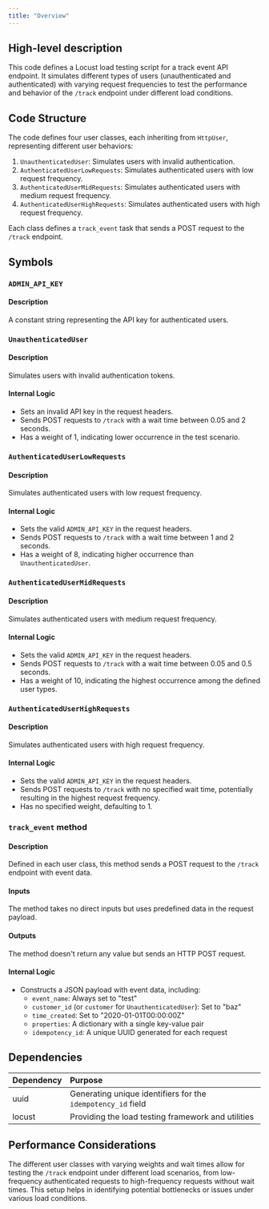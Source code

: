 ```yaml
---
title: "Overview"
---
```


## High-level description
This code defines a Locust load testing script for a track event API endpoint. It simulates different types of users (unauthenticated and authenticated) with varying request frequencies to test the performance and behavior of the `/track` endpoint under different load conditions.

## Code Structure
The code defines four user classes, each inheriting from `HttpUser`, representing different user behaviors:
1. `UnauthenticatedUser`: Simulates users with invalid authentication.
2. `AuthenticatedUserLowRequests`: Simulates authenticated users with low request frequency.
3. `AuthenticatedUserMidRequests`: Simulates authenticated users with medium request frequency.
4. `AuthenticatedUserHighRequests`: Simulates authenticated users with high request frequency.

Each class defines a `track_event` task that sends a POST request to the `/track` endpoint.

## Symbols

### `ADMIN_API_KEY`
#### Description
A constant string representing the API key for authenticated users.

### `UnauthenticatedUser`
#### Description
Simulates users with invalid authentication tokens.

#### Internal Logic
- Sets an invalid API key in the request headers.
- Sends POST requests to `/track` with a wait time between 0.05 and 2 seconds.
- Has a weight of 1, indicating lower occurrence in the test scenario.

### `AuthenticatedUserLowRequests`
#### Description
Simulates authenticated users with low request frequency.

#### Internal Logic
- Sets the valid `ADMIN_API_KEY` in the request headers.
- Sends POST requests to `/track` with a wait time between 1 and 2 seconds.
- Has a weight of 8, indicating higher occurrence than `UnauthenticatedUser`.

### `AuthenticatedUserMidRequests`
#### Description
Simulates authenticated users with medium request frequency.

#### Internal Logic
- Sets the valid `ADMIN_API_KEY` in the request headers.
- Sends POST requests to `/track` with a wait time between 0.05 and 0.5 seconds.
- Has a weight of 10, indicating the highest occurrence among the defined user types.

### `AuthenticatedUserHighRequests`
#### Description
Simulates authenticated users with high request frequency.

#### Internal Logic
- Sets the valid `ADMIN_API_KEY` in the request headers.
- Sends POST requests to `/track` with no specified wait time, potentially resulting in the highest request frequency.
- Has no specified weight, defaulting to 1.

### `track_event` method
#### Description
Defined in each user class, this method sends a POST request to the `/track` endpoint with event data.

#### Inputs
The method takes no direct inputs but uses predefined data in the request payload.

#### Outputs
The method doesn't return any value but sends an HTTP POST request.

#### Internal Logic
- Constructs a JSON payload with event data, including:
  - `event_name`: Always set to "test"
  - `customer_id` (or `customer` for `UnauthenticatedUser`): Set to "baz"
  - `time_created`: Set to "2020-01-01T00:00:00Z"
  - `properties`: A dictionary with a single key-value pair
  - `idempotency_id`: A unique UUID generated for each request

## Dependencies
| Dependency | Purpose |
|:-----------|:--------|
| uuid | Generating unique identifiers for the `idempotency_id` field |
| locust | Providing the load testing framework and utilities |

## Performance Considerations
The different user classes with varying weights and wait times allow for testing the `/track` endpoint under different load scenarios, from low-frequency authenticated requests to high-frequency requests without wait times. This setup helps in identifying potential bottlenecks or issues under various load conditions.